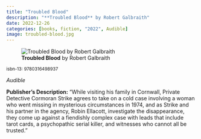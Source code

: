 ```yaml
---
title: "Troubled Blood"
description: "**Troubled Blood** by Robert Galbraith"
date: 2022-12-26
categories: [books, fiction, "2022", Audible]
image: troubled-blood.jpg
---
```

![**Troubled Blood** by Robert Galbraith](troubled-blood.jpg){fig-align="left"}

<sup>isbn-13: 9780316498937</sup>

*Audible*

**Publisher's Description:**
"While visiting his family in Cornwall, Private Detective Cormoran Strike
agrees to take on a cold case involving a woman who went missing in
mysterious circumstances in 1974, and as Strike and his partner in the
agency, Robin Ellacott, investigate the disappearance, they come up against
a fiendishly complex case with leads that include tarot cards, a
psychopathic serial killer, and witnesses who cannot all be trusted."